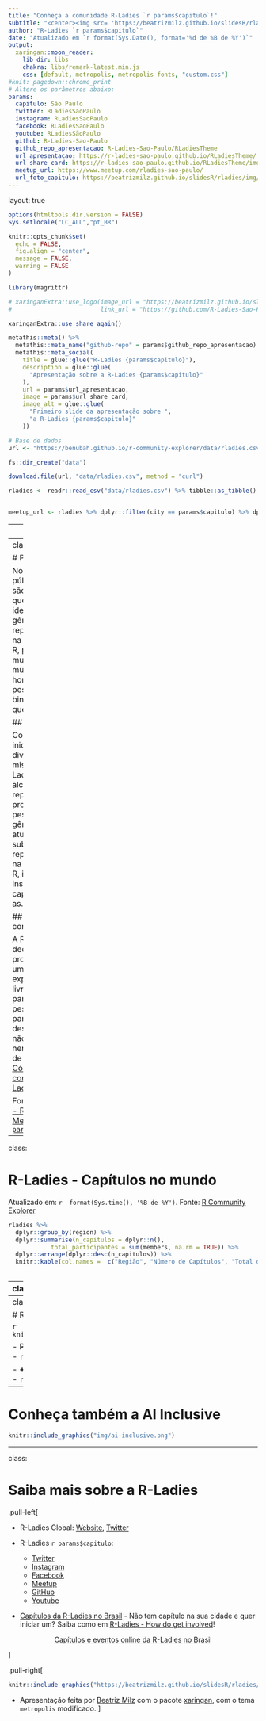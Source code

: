 ```yaml
---
title: "Conheça a comunidade R-Ladies `r params$capitulo`!"
subtitle: "<center><img src= 'https://beatrizmilz.github.io/slidesR/rladies/img/allisonhorst/community1.jpg' width = '40%' alt='Author: Allison Horst'></br><p>Ilustração por <a href='https://twitter.com/allison_horst' target=_blank>@allison_horst</a></p></center>"
author: "R-Ladies `r params$capitulo`"
date: "Atualizado em `r format(Sys.Date(), format='%d de %B de %Y')`"
output: 
  xaringan::moon_reader:
    lib_dir: libs
    chakra: libs/remark-latest.min.js
    css: [default, metropolis, metropolis-fonts, "custom.css"]
#knit: pagedown::chrome_print
# Altere os parâmetros abaixo:
params:
  capitulo: São Paulo
  twitter: RLadiesSaoPaulo
  instagram: RLadiesSaoPaulo
  facebook: RLadiesSaoPaulo
  youtube: RLadiesSãoPaulo
  github: R-Ladies-Sao-Paulo
  github_repo_apresentacao: R-Ladies-Sao-Paulo/RLadiesTheme
  url_apresentacao: https://r-ladies-sao-paulo.github.io/RLadiesTheme/
  url_share_card: https://r-ladies-sao-paulo.github.io/RLadiesTheme/img/share-card.png
  meetup_url: https://www.meetup.com/rladies-sao-paulo/
  url_foto_capitulo: https://beatrizmilz.github.io/slidesR/rladies/img/1meetupsp.jpeg
---
```

layout: true
  
```r
options(htmltools.dir.version = FALSE)
Sys.setlocale("LC_ALL","pt_BR")

knitr::opts_chunk$set(
  echo = FALSE,
  fig.align = "center",
  message = FALSE,
  warning = FALSE
)

library(magrittr)
```



```r
# xaringanExtra::use_logo(image_url = "https://beatrizmilz.github.io/slidesR/introR/img/rainbow-inclusive.png",
#                         link_url = "https://github.com/R-Ladies-Sao-Paulo/RLadies-Brasil")

```

```r
xaringanExtra::use_share_again()
```

```r
metathis::meta() %>%
  metathis::meta_name("github-repo" = params$github_repo_apresentacao) %>% 
  metathis::meta_social(
    title = glue::glue("R-Ladies {params$capitulo}"),
    description = glue::glue(
      "Apresentação sobre a R-Ladies {params$capitulo}"
    ),
    url = params$url_apresentacao,
    image = params$url_share_card,
    image_alt = glue::glue(
      "Primeiro slide da apresentação sobre ",
      "a R-Ladies {params$capitulo}"
    ))
```


```r
# Base de dados
url <- "https://benubah.github.io/r-community-explorer/data/rladies.csv"

fs::dir_create("data")

download.file(url, "data/rladies.csv", method = "curl")

rladies <- readr::read_csv("data/rladies.csv") %>% tibble::as_tibble()


meetup_url <- rladies %>% dplyr::filter(city == params$capitulo) %>% dplyr::pull(fullurl)

```

---
class:  

# O que é a R-Ladies?
<br>

R-Ladies é uma organização mundial cuja missão é promover a diversidade de gênero na comunidade da linguagem R.

R-Ladies `r params$capitulo` integra, orgulhosamente, a organização R-Ladies Global, em `r params$capitulo`.

## Como?

Através de meetups e mentorias em um ambiente seguro e amigável.

Nosso principal objetivo é promover a linguagem computacional estatística R compartilhando conhecimento, assim, quem tiver interesse na linguagem será bem-vinda, independente do nível de conhecimento. 


Fonte: [About us - R-Ladies](https://rladies.org/about-us/), [Meetup - `r params$capitulo`](`r meetup_url`)

---
class:   

# Para quem?

Nosso principal público-alvo são as pessoas que se identificam com gêneros sub-representados na comunidade R, portanto: mulheres cis, mulheres trans, homens trans, pessoas não-binárias e queer.

## Missão

Como uma iniciativa de diversidade, a missão das R-Ladies é alcançar uma representação proporcional de pessoas de gêneros atualmente sub-representados na comunidade R, incentivando, inspirando e capacitando-as.


## Código de conduta

A R-Ladies dedica-se a proporcionar uma experiência livre de assédio para todas as pessoas partcicipantes, desta forma, não é tolerada nenhuma forma de assédio. [Código de conduta - R-Ladies](https://github.com/rladies/starter-kit/wiki/Code-of-Conduct#portuguese)



Fonte: [About us - R-Ladies](https://rladies.org/about-us/), [Meetup - `r params$capitulo`](`r meetup_url`)

---
class:

# R-Ladies - Capítulos no mundo

Atualizado em: `r  format(Sys.time(), '%B de %Y')`. Fonte: [R Community Explorer](https://benubah.github.io/r-community-explorer/rladies.html) 

```r
rladies %>%  
  dplyr::group_by(region) %>% 
  dplyr::summarise(n_capitulos = dplyr::n(), 
            total_participantes = sum(members, na.rm = TRUE)) %>% 
  dplyr::arrange(dplyr::desc(n_capitulos)) %>%
  knitr::kable(col.names =  c("Região", "Número de Capítulos", "Total de participantes"))
  
```

---
class:    

# R-Ladies no Brasil



Atualizado em: `r  format(Sys.time(), '%B de %Y')`. Fonte: [R Community Explorer](https://benubah.github.io/r-community-explorer/rladies.html) 

```r
rladies_br <- rladies %>%
  dplyr::arrange(desc(members)) %>%
  dplyr::filter(country == "Brazil") %>%
  dplyr::mutate(name = paste0("<a href='", fullurl, "' target='_blank'>", name, "</a>")) %>%
  dplyr::select(name, members)

```

.pull-left[
```r
rladies_br %>%
  dplyr::slice(1:9) %>%  
  knitr::kable(col.names = c("Capítulo", "Participantes"))

```

]

.pull-right[
```r
rladies_br %>%
  dplyr::slice(10:dplyr::n()) %>%
  knitr::kable(col.names = c("Capítulo", "Participantes"))

```
]

<br>
<center>

<a class="github-button" href="https://github.com/R-Ladies-Sao-Paulo/RLadies-Brasil" data-color-scheme="no-preference: light; light: light; dark: dark;" data-size="large" data-show-count="true" aria-label="Star R-Ladies-Sao-Paulo/RLadies-Brasil on GitHub">Capítulos e eventos online da R-Ladies no Brasil</a>
</center>


```r
pessoas_participantes <- rladies %>% dplyr::filter(city == params$capitulo) %>% dplyr::select(members) %>% dplyr::pull()

primeiro_meetup <-  rladies %>% dplyr::filter(city == params$capitulo) %>% dplyr::pull(created) 
```

---
class: 

# R-Ladies em `r params$capitulo`

```r
knitr::include_graphics(params$url_foto_capitulo)
```


- **Primeiro encontro da R-Ladies `r params$capitulo` ** - `r format(primeiro_meetup, format='%Y')`

- **+ `r pessoas_participantes` pessoas participantes** - `r format(Sys.Date(), format='%B de %Y')`

---

# Conheça também a AI Inclusive

<a href='https://www.ai-inclusive.org/'>
```r
knitr::include_graphics("img/ai-inclusive.png")
```
</a>

---
class:

# Saiba mais sobre a R-Ladies
.pull-left[

- R-Ladies Global: [Website](https://rladies.org/), [<i class="fab fa-twitter"></i> Twitter](https://twitter.com/rladiesglobal)


- R-Ladies `r params$capitulo`: 
  - [<i class="fab fa-twitter"></i> Twitter](https://twitter.com/`r params$twitter`)
  - [<i class="fab fa-instagram"></i> Instagram](https://instagram.com/`r params$instagram`)
  - [<i class="fab fa-facebook"></i> Facebook](https://facebook.com/`r params$facebook`)
  - [<i class="fab fa-meetup"></i> Meetup](`r params$meetup_url`)
  - [<i class="fab fa-github"></i> GitHub](https://github.com/`r params$github`)
  - [<i class="fab fa-youtube"></i> Youtube](https://www.youtube.com/c/`r params$youtube`)


- [Capítulos da R-Ladies no Brasil](https://github.com/R-Ladies-Sao-Paulo/RLadies-Brasil) - Não tem capítulo na sua cidade e quer iniciar um?  Saiba como em [R-Ladies - How do get involved](https://rladies.org/about-us/help/)! 


<center>
<a class="github-button" href="https://github.com/R-Ladies-Sao-Paulo/RLadies-Brasil" data-color-scheme="no-preference: light; light: light; dark: dark;" data-size="large" data-show-count="true" aria-label="Star R-Ladies-Sao-Paulo/RLadies-Brasil on GitHub">Capítulos e eventos online da R-Ladies no Brasil</a>
</center>

]



.pull-right[
```r
knitr::include_graphics("https://beatrizmilz.github.io/slidesR/rladies/img/allisonhorst/principio_agora_pt.png")
```

- Apresentação feita por [Beatriz Milz](https://beatrizmilz.com) com o pacote [xaringan](https://github.com/yihui/xaringan), com o tema `metropolis` modificado.
]




<!-- inicio font awesome -->
<script src="https://kit.fontawesome.com/1f72d6921a.js" crossorigin="anonymous"></script>
<!-- final font awesome -->

<!-- inicio github buttons  -->
<script async defer src="https://buttons.github.io/buttons.js"></script>
<!-- final github buttons  -->
